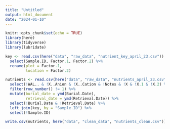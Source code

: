 ```yaml
---
title: "Untitled"
output: html_document
date: "2024-01-10"
---
```


```r
knitr::opts_chunk$set(echo = TRUE)
library(here)
library(tidyverse)
library(lubridate)
```

```r
key <- read.csv(here("data", "raw_data", "nutrient_key_april_23.csv")) %>% 
  select(Sample.ID, Factor.1, Factor.2) %>% 
  rename(plot = Factor.1,
         location = Factor.2)

nutrients <- read.csv(here("data", "raw_data", "nutrients_april_23.csv"), skip = 5) %>% 
  select(!WAL.. & !X..Anion & !X..Cation & !Notes & !X & !X.1 & !X.2) %>% 
  filter(row_number() != 1) %>% 
  mutate(burial_date = ymd(Burial.Date),
         retrieval_date = ymd(Retrieval.Date)) %>% 
  select(!Burial.Date & !Retrieval.Date) %>% 
  left_join(key, by = "Sample.ID") %>% 
  select(!Sample.ID)

write.csv(nutrients, here("data", "clean_data", "nutrients_clean.csv"))
```
